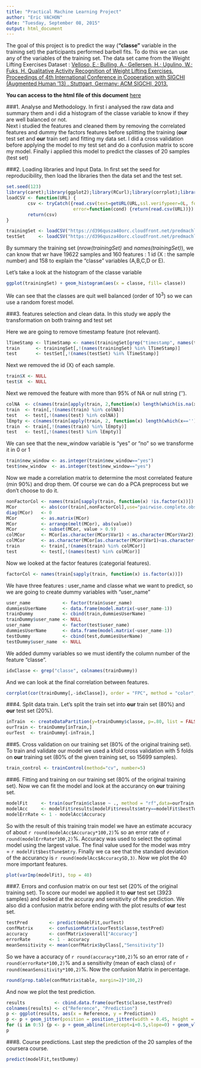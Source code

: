 ```yaml
---
title: "Practical Machine Learning Project"
author: "Eric VACHON"
date: "Tuesday, September 08, 2015"
output: html_document
---
```


The goal of this project is to predict the way (**"classe"** variable in the training set) the participants performed barbell fits. To do this we can use any of the variables of the training set. The data set came from the Weight Lifting Exercises Dataset : [Velloso, E.; Bulling, A.; Gellersen, H.; Ugulino, W.; Fuks, H. Qualitative Activity Recognition of Weight Lifting Exercises. Proceedings of 4th International Conference in Cooperation with SIGCHI (Augmented Human '13) . Stuttgart, Germany: ACM SIGCHI, 2013.](http://groupware.les.inf.puc-rio.br/har#weight_lifting_exercises)   
  
**You can access to the html file of this document** [here](http://ervachon.github.io/Practical_Machine_Learning_Project/)

###1. Analyse and Methodology.
In first i analysed the raw data and summary them and i did a histogram of the classe variable to know if they are well balanced or not.  
Next i studied the features and cleaned them by removing the correlated features and dummy the factors features before splitting the training (**our** test set and **our** train set) and fitting my data set. I did a  cross validation before applying the model to my test set and do a confusion matrix to score my model. Finally i applied this model to predict the classes of 20 samples (test set)

###2. Loading libraries and Input Data.
In first set the seed for reproducibility, then load the libraries then the data set and the test set.
```r
set.seed(123)
library(caret);library(ggplot2);library(RCurl);library(corrplot);library(reshape2);library(dplyr)
loadCSV <- function(URL) {
        csv <- tryCatch({read.csv(text=getURL(URL,ssl.verifypeer=0L, followlocation=1L))},
                         error=function(cond) {return(read.csv(URL))})    
        return(csv)
}

trainingSet <- loadCSV("https://d396qusza40orc.cloudfront.net/predmachlearn/pml-training.csv")
testSet     <- loadCSV("https://d396qusza40orc.cloudfront.net/predmachlearn/pml-testing.csv")
```
By summary the training set (*nrow(trainingSet)* and *names(trainingSet)*), we can know that wr have 19622 samples and 160 features : 1 id (X : the sample number) and 158 to explain the "classe" variables (A,B,C,D or E).

Let's take a look at the histogram of the classe variable

```r
ggplot(trainingSet) + geom_histogram(aes(x = classe, fill= classe))
```  
  
We can see that the classes are quit well balanced (order of 10<sup>3</sup>) so we can use a random forest model.

###3. features selection and clean data.
In this study we apply the transformation on both trainng and test set

Here we are going to remove timestamp feature (not relevant).
```r
lTimeStamp <- lTimeStamp <- names(trainingSet[grep("timestamp", names(trainingSet))])
train      <- trainingSet[,!(names(trainingSet) %in% lTimeStamp)]
test       <- testSet[,!(names(testSet) %in% lTimeStamp)]
```
Next we removed the id (X) of each sample.
```r
train$X <- NULL
test$X  <- NULL
```
Next we removed the feature with more than 95% of NA or null string ('').
```r
colNA  <- c(names(train[apply(train, 2,function(x) length(which(is.na(x)))>=(0.95*nrow(train)))]))
train  <- train[,!(names(train) %in% colNA)]
test   <- test[,!(names(test) %in% colNA)]
lEmpty <- c(names(train[apply(train, 2, function(x) length(which(x==''))>=(0.95*nrow(train)))]))
train  <- train[,!(names(train) %in% lEmpty)]
test   <- test[,!(names(test) %in% lEmpty)]
```
We can see that the new_window variable is "yes" or "no" so we transforme it in 0 or 1
```r
train$new_window <- as.integer(train$new_window=="yes")
test$new_window  <- as.integer(test$new_window=="yes")
```

Now we made a correlation matrix to determine the most correlated feature (min 90%) and drop them. Of course we can do a PCA preprocess but we don't choose to do it.
```r
nonFactorCol <- names(train[sapply(train, function(x) !is.factor(x))])
MCor         <- abs(cor(train[,nonFactorCol],use="pairwise.complete.obs"))
diag(MCor)   <- 0
MCor         <- as.matrix(MCor)
MCor         <- arrange(melt(MCor), abs(value))
MCor         <- subset(MCor, value > 0.9)
colMCor      <- MCor[as.character(MCor$Var1) < as.character(MCor$Var2),]
colMCor      <- as.character(MCor[as.character(MCor$Var1)<as.character(MCor$Var2),"Var1"])
train        <- train[,!(names(train) %in% colMCor)]
test         <- test[,!(names(test) %in% colMCor)]
```

Now we looked at the factor features (categorial features).
```r
factorCol <- names(train[sapply(train, function(x) is.factor(x))])
```
We have three features : user_name and classe what we want to predict, so we are going to create dummy variables with "user_name"
```r
user_name            <- factor(train$user_name)
dummiesUserName      <- data.frame(model.matrix(~user_name-1))
trainDummy           <- cbind(train,dummiesUserName)
trainDummy$user_name <- NULL
user_name            <- factor(test$user_name)
dummiesUserName      <- data.frame(model.matrix(~user_name-1))
testDummy            <- cbind(test,dummiesUserName)
testDummy$user_name  <- NULL
```
We added dummy variables so we must identify the column number of the feature "classe".
```r
idxClasse <- grep("classe", colnames(trainDummy))
```
And we can look at the final correlation between features.
```r
corrplot(cor(trainDummy[,-idxClasse]), order = "FPC", method = "color", type = "lower", tl.cex = 0.6,title="\n\nCorrelation between features" )
```

###4. Split data train.
Let's split the train set into **our** train set (80%) and **our** test set (20%).
```r
inTrain  <- createDataPartition(y=trainDummy$classe, p=.80, list = FALSE)
ourTrain <- trainDummy[inTrain,]
ourTest  <- trainDummy[-inTrain,]
```

###5. Cross validation on our training set (80% of the original training set).
To train and validate our model we used a kfold cross validation with 5 folds on **our** training set (80% of the given training set, so 15699 samples).
```r
train_control <- trainControl(method="cv", number=5)
```

###6. Fitting and training on our training set (80% of the original training set).
Now we can fit the model and look at the accurancy on **our** training set.
```r
modelFit     <- train(ourTrain$classe ~ ., method = "rf",data=ourTrain, trControl=train_control)
modelAcc     <- modelFit$results[modelFit$results$mtry==modelFit$bestTune$mtry,]
modelErrRate <- 1 - modelAcc$Accuracy
```
So with the result of this training train model we have an estimate accuracy of about `r round(modelAcc$Accuracy*100,2)`% so an error rate of `r round(modelErrRate*100,2)`%. Accuracy was used to select the optimal model using  the largest value. The final value used for the model was mtry = `r modelFit$bestTune$mtry`.  Finally we ca see that the standard deviation of the accurancy is `r round(modelAcc$AccuracySD,3)`.
Now we plot the 40 more important features.

```r
plot(varImp(modelFit), top = 40)
```

###7. Errors and confusion matrix on our test set (20% of the original training set).
To score our model we applied it to **our** test set (3923 samples) and looked at the accuray and sensitivity of the prediction. We also  did a confusion matrix before ending with the plot results of **our** test set.
```r
testPred        <- predict(modelFit,ourTest)
confMatrix      <- confusionMatrix(ourTest$classe,testPred)
accuracy        <- confMatrix$overall["Accuracy"]
errorRate       <- 1 - accuracy
meanSensitivity <- mean(confMatrix$byClass[,"Sensitivity"])
```
So we have a accuracy of `r round(accuracy*100,2)`% so an error rate of `r round(errorRate*100,2)`% and a sensitivity (mean of each class) of `r round(meanSensitivity*100,2)`%. Now the confusion Matrix in percentage.
```r
round(prop.table(confMatrix$table, margin=2)*100,2)
```
And now we plot the test prediction.
```r
results           <- cbind.data.frame(ourTest$classe,testPred)
colnames(results) <- c("Reference", "Prediction")
p <- ggplot(results, aes(x = Reference, y = Prediction)) 
p <- p + geom_jitter(position = position_jitter(width = 0.45, height = 0.45), aes(colour = Reference))
for (i in 0:5) {p <- p + geom_abline(intercept=i+0.5,slope=0) + geom_vline(xintercept = i+0.5)}
p
```

###8. Course predictions.
Last step the prediction of the 20 samples of the coursera course.
```r
predict(modelFit,testDummy)
```
